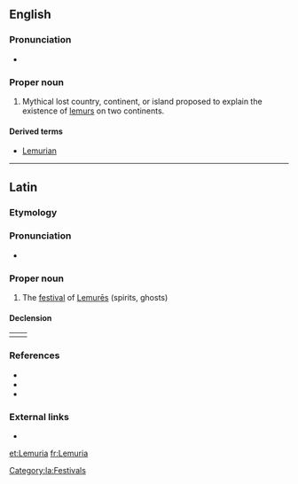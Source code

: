 ==English==

===Pronunciation===
* {{IPA|/ləˈmjuːɹiə/|lang=en}}

===Proper noun===
{{en-proper noun}}

# Mythical lost country, continent, or island proposed to explain the existence of [[lemur]]s on two continents.

====Derived terms====
* [[Lemurian]]

----

==Latin==

===Etymology===
{{rfe|lang=la}}

===Pronunciation===
* {{la-pronunc|lemūria}}

===Proper noun===
{{la-proper noun-multidecl|Lemūria|Lemūriōrum|Lemūrium|n-p|second|third}}

# The [[festival]] of [[lemures#Latin|Lemurēs]] (spirits, ghosts)

====Declension====
{|
|valign="top"|{{la-decl-2nd-N|num=pl|Lemūri}}
|valign="top"|{{la-decl-3rd-N-I-pure|num=pl|Lemūr|Lemūr}}
|}

===References===
* {{R:L&S|Lĕmūrĭa|Lemures}}
* {{R:Gaffiot|Lĕmūrĭa|p=898/3}}
* {{R:OLD|1|Lemūria|1,015/2}}

===External links===
* {{pedia|lang=en}}

[[Category:la:Festivals]]

[[et:Lemuria]]
[[fr:Lemuria]]